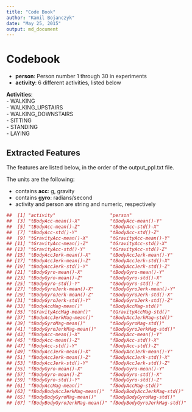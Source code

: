 ```yaml
---
title: "Code Book"
author: "Kamil Bojanczyk"
date: "May 25, 2015"
output: md_document
---
```


# Codebook

- **person**: Person number 1 through 30 in experiments  
- **activity**: 6 different activities, listed below

**Activities**:  
- WALKING  
- WALKING_UPSTAIRS  
- WALKING_DOWNSTAIRS  
- SITTING  
- STANDING  
- LAYING  

## Extracted Features  

The features are listed below, in the order of the output_ppl.txt file. 

The units are the following:

- contains **acc**: g, gravity  
- contains **gyro**: radians/second  
- activity and person are string and numeric, respectively   

``` r
##  [1] "activity"                    "person"                     
##  [3] "tBodyAcc-mean()-X"           "tBodyAcc-mean()-Y"          
##  [5] "tBodyAcc-mean()-Z"           "tBodyAcc-std()-X"           
##  [7] "tBodyAcc-std()-Y"            "tBodyAcc-std()-Z"           
##  [9] "tGravityAcc-mean()-X"        "tGravityAcc-mean()-Y"       
## [11] "tGravityAcc-mean()-Z"        "tGravityAcc-std()-X"        
## [13] "tGravityAcc-std()-Y"         "tGravityAcc-std()-Z"        
## [15] "tBodyAccJerk-mean()-X"       "tBodyAccJerk-mean()-Y"      
## [17] "tBodyAccJerk-mean()-Z"       "tBodyAccJerk-std()-X"       
## [19] "tBodyAccJerk-std()-Y"        "tBodyAccJerk-std()-Z"       
## [21] "tBodyGyro-mean()-X"          "tBodyGyro-mean()-Y"         
## [23] "tBodyGyro-mean()-Z"          "tBodyGyro-std()-X"          
## [25] "tBodyGyro-std()-Y"           "tBodyGyro-std()-Z"          
## [27] "tBodyGyroJerk-mean()-X"      "tBodyGyroJerk-mean()-Y"     
## [29] "tBodyGyroJerk-mean()-Z"      "tBodyGyroJerk-std()-X"      
## [31] "tBodyGyroJerk-std()-Y"       "tBodyGyroJerk-std()-Z"      
## [33] "tBodyAccMag-mean()"          "tBodyAccMag-std()"          
## [35] "tGravityAccMag-mean()"       "tGravityAccMag-std()"       
## [37] "tBodyAccJerkMag-mean()"      "tBodyAccJerkMag-std()"      
## [39] "tBodyGyroMag-mean()"         "tBodyGyroMag-std()"         
## [41] "tBodyGyroJerkMag-mean()"     "tBodyGyroJerkMag-std()"     
## [43] "fBodyAcc-mean()-X"           "fBodyAcc-mean()-Y"          
## [45] "fBodyAcc-mean()-Z"           "fBodyAcc-std()-X"           
## [47] "fBodyAcc-std()-Y"            "fBodyAcc-std()-Z"           
## [49] "fBodyAccJerk-mean()-X"       "fBodyAccJerk-mean()-Y"      
## [51] "fBodyAccJerk-mean()-Z"       "fBodyAccJerk-std()-X"       
## [53] "fBodyAccJerk-std()-Y"        "fBodyAccJerk-std()-Z"       
## [55] "fBodyGyro-mean()-X"          "fBodyGyro-mean()-Y"         
## [57] "fBodyGyro-mean()-Z"          "fBodyGyro-std()-X"          
## [59] "fBodyGyro-std()-Y"           "fBodyGyro-std()-Z"          
## [61] "fBodyAccMag-mean()"          "fBodyAccMag-std()"          
## [63] "fBodyBodyAccJerkMag-mean()"  "fBodyBodyAccJerkMag-std()"  
## [65] "fBodyBodyGyroMag-mean()"     "fBodyBodyGyroMag-std()"     
## [67] "fBodyBodyGyroJerkMag-mean()" "fBodyBodyGyroJerkMag-std()"

```

